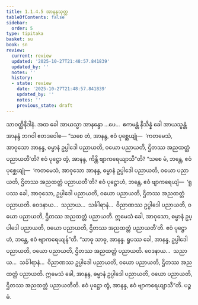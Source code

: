 ```yaml
---
title: 1.1.4.5 အာနန္ဒသုတ္တ
tableOfContents: false
sidebar:
  order: 5
type: tipitaka
basket: su
book: sn
review:
  current: review
  updated: '2025-10-27T21:48:57.841839'
  updated_by: ''
  notes: ''
  history:
  - state: review
    date: '2025-10-27T21:48:57.841839'
    updated_by: ''
    notes: ''
    previous_state: draft
---
```



<ReviewStatus review={frontmatter.review} showDetails={true} />

<HypothesisAnnotation frontmatter={frontmatter} />

<DynamicBreadcrumb />

<Division number="37" book="sn" e="ch" v="18" p="285">

<Paragraph number="169" book="sn">
သာဝတ္ထိနိဒါနံ. အထ ခေါ အာယသ္မာ အာနန္ဒော …ပေ…  ဧကမန္တံ နိသိန္နံ ခေါ အာယသ္မန္တံ အာနန္ဒံ ဘဂဝါ ဧတဒဝေါစ—
</Paragraph>

<Paragraph number="170" book="sn">
“သစေ တံ, အာနန္ဒ, ဧဝံ ပုစ္ဆေယျုံ—  ‘ကတမေသံ, အာဝုသော အာနန္ဒ, ဓမ္မာနံ ဥပ္ပါဒေါ ပညာယတိ, ဝယော ပညာယတိ, ဌိတဿ အညထတ္တံ ပညာယတီ’တိ? ဧဝံ ပုဋ္ဌော တွံ, အာနန္ဒ, ကိန္တိ ဗျာကရေယျာသီ”တိ? “သစေ မံ, ဘန္တေ, ဧဝံ ပုစ္ဆေယျုံ—  ‘ကတမေသံ, အာဝုသော အာနန္ဒ, ဓမ္မာနံ ဥပ္ပါဒေါ ပညာယတိ, ဝယော ပညာယတိ, ဌိတဿ အညထတ္တံ ပညာယတီ’တိ? ဧဝံ ပုဋ္ဌောဟံ, ဘန္တေ, ဧဝံ ဗျာကရေယျံ—  ‘ရူပဿ ခေါ, အာဝုသော, ဥပ္ပါဒေါ ပညာယတိ, ဝယော ပညာယတိ, ဌိတဿ အညထတ္တံ ပညာယတိ. ဝေဒနာယ…  သညာယ…  သင်္ခါရာနံ…  ဝိညာဏဿ ဥပ္ပါဒေါ ပညာယတိ, ဝယော ပညာယတိ, ဌိတဿ အညထတ္တံ ပညာယတိ. ဣမေသံ ခေါ, အာဝုသော, ဓမ္မာနံ ဥပ္ပါဒေါ ပညာယတိ, ဝယော ပညာယတိ, ဌိတဿ အညထတ္တံ ပညာယတီ’တိ. ဧဝံ ပုဋ္ဌောဟံ, ဘန္တေ, ဧဝံ ဗျာကရေယျန်”တိ.
</Paragraph>

<Paragraph number="171" book="sn">
“သာဓု သာဓု, အာနန္ဒ. ရူပဿ ခေါ, အာနန္ဒ, ဥပ္ပါဒေါ ပညာယတိ, ဝယော ပညာယတိ, ဌိတဿ အညထတ္တံ ပညာယတိ. ဝေဒနာယ…  သညာယ…  သင်္ခါရာနံ…  ဝိညာဏဿ ဥပ္ပါဒေါ ပညာယတိ, ဝယော ပညာယတိ, ဌိတဿ အညထတ္တံ ပညာယတိ. ဣမေသံ ခေါ, အာနန္ဒ, ဓမ္မာနံ ဥပ္ပါဒေါ ပညာယတိ, ဝယော ပညာယတိ, ဌိတဿ အညထတ္တံ ပညာယတီတိ. ဧဝံ ပုဋ္ဌော တွံ, အာနန္ဒ, ဧဝံ ဗျာကရေယျာသီ”တိ.

</Paragraph>
</Division>

<Paragraph number="172" type="center" book="sn">
ပဉ္စမံ.
</Paragraph>